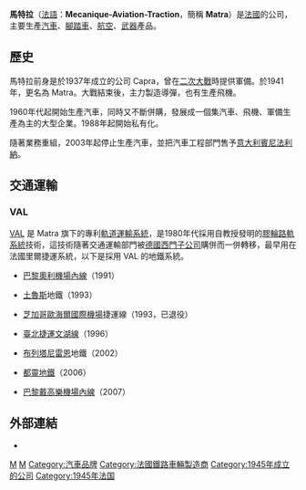 {{unreferenced|time=2011-04-29T04:10:16+00:00}}
{{Infobox Company
| name = 馬特拉
| name_en = Matra（Mecanique-Aviation-Traction）
| logo = <!-- 檔案不存在 File:Matra_logo.gif ，可從英文維基百科取得 -->
| type = 綜合企業
| market_information = 
| slogan = 
| location = 法國[[羅莫朗坦朗特奈_(羅亞爾-謝爾省)|羅莫朗坦朗特奈]]
| key_people = 
| industry = 
| products = [[腳踏車|腳踏車]]、[[航空|航空]]、[[武器|武器]]
| homepage = {{URL|matra.com}}
| founder = Jean-Luc Lagardère<br>
Marcel Chassagny
| foundation = {{Start date|1945}}
| parent = [[拉加代爾集團|拉加代爾集團]]
}}
'''馬特拉'''（[[法語|法語]]：'''Mecanique-Aviation-Traction'''，簡稱 '''Matra'''）是[[法國|法國]]的公司，主要生產[[汽車|汽車]]、[[腳踏車|腳踏車]]、[[航空|航空]]、[[武器|武器]]產品。

== 歷史 ==
馬特拉前身是於1937年成立的公司 Capra，曾在[[二次大戰|二次大戰]]時提供軍備。於1941年，更名為 Matra。大戰結束後，主力製造導彈，也有生產飛機。

1960年代起開始生產汽車，同時又不斷併購，發展成一個集汽車、飛機、軍備生產為主的大型企業。1988年起開始私有化。

隨著業務重組，2003年起停止生產汽車，並把汽車工程部門售予[[意大利|意大利]][[宾尼法利纳|賓尼法利納]]。

== 交通運輸 ==
=== VAL ===
[[VAL|VAL]] 是 Matra 旗下的專利[[軌道運輸系統|軌道運輸系統]]，是1980年代採用自{{link-fr|罗贝尔·加比亚尔|Robert Gabillard}}教授發明的[[膠輪路軌系統|膠輪路軌系統]]技術，這技術隨著交通運輸部門被[[德國|德國]][[西門子公司|西門子公司]]購併而一併轉移，最早用在法國里爾捷運系統，以下是採用 VAL 的地鐵系統。
* {{FRA}}[[巴黎|巴黎]][[奧利機場內線|奧利機場內線]]（1991）
* {{FRA}}[[土魯斯|土魯斯]]地鐵（1993）
* {{USA}}[[芝加哥|芝加哥]][[歐海爾國際機場|歐海爾國際機場]]{{tsl|en|Airport Transit System|奧黑爾國際機場旅客自動輸運系統|旅客自動輸運系統}}捷運線（1993，已退役）
* {{TWN}}[[臺北捷運|臺北捷運]][[文湖線|文湖線]]（1996）
* {{FRA}}[[布列塔尼|布列塔尼]][[雷恩|雷恩]]地鐵（2002）
* {{ITA}}[[都灵地铁|都靈地鐵]]（2006）
* {{FRA}}[[巴黎|巴黎]][[戴高樂機場內線|戴高樂機場內線]]（2007）

== 外部連結 ==
* {{Official website|http://www.matra.com/}}

{{France-stub}}

[[Category:法國汽車公司|M]]
[[Category:法國飛機製造商|M]]
[[Category:汽車品牌|Category:汽車品牌]]
[[Category:法國鐵路車輛製造商|Category:法國鐵路車輛製造商]]
[[Category:1945年成立的公司|Category:1945年成立的公司]]
[[Category:1945年法国|Category:1945年法国]]